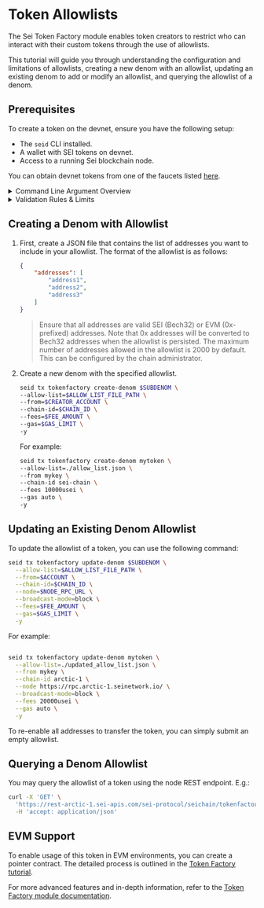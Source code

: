 
# Token Allowlists

The Sei Token Factory module enables token creators to restrict who can interact with their custom tokens through the
use of allowlists.

This tutorial will guide you through understanding the configuration and limitations of allowlists, creating a new denom with an allowlist, updating an existing denom to add or modify an allowlist, and querying the allowlist of a denom.

## Prerequisites

To create a token on the devnet, ensure you have the following setup:

- The `seid` CLI installed.
- A wallet with SEI tokens on devnet.
- Access to a running Sei blockchain node.

<Callout type='info'>You can obtain devnet tokens from one of the faucets listed [here](../dev-ecosystem-providers/faucets).</Callout>

<details>
<summary>Command Line Argument Overview</summary>

When executing commands in this tutorial, you'll encounter several arguments. Here's a brief overview of what each means:

- `--allow-list $ALLOW_LIST_FILE_PATH`: This specifies the path to the allowlist file that we have created in the previous step. E.g. `allowlist.json`.
- `--chain-id arctic-1`: This specifies the network where the command will be executed. In this case, `arctic-1` is the identifier for the Sei devnet.
- `--node https://rpc.arctic-1.seinetwork.io/ `: This points to the RPC URL of the node you are interacting with.
- `--broadcast-mode block`: This determines how your transaction is broadcasted to the network. The `block` mode means the transaction will wait to be included in a block before returning a response. This is a safer option as it confirms your transaction is processed.
- `--fees 20000usei`: This is used to specify the transaction fee.

Understanding these arguments will help you execute the commands more confidently and customize them as needed for different scenarios.

<Callout type='info'>For detailed descriptions of these arguments, use `seid help` in the CLI.</Callout>

</details>

<details>
<summary>Validation Rules & Limits</summary>

  - **Valid Addresses**: All addresses in the allowlist must be valid in their respective formats (SEI Bech32 or EVM 0x prefixed). Invalid addresses will result in a validation error.
  - **Address Conversion**: EVM addresses (0x prefixed) are automatically converted to SEI Bech32 addresses when the allowlist is processed.
  - **No Duplicates**: Duplicate addresses in the allowlist are not allowed and will result in a validation error.
  - **Maximum Size**: By default, the maximum number of addresses allowed in the allowlist is 2,000. This limit can be configured by the chain administrator by setting `DenomAllowListMaxSize`.
  - **Non-Empty List**: The allowlist cannot be empty when provided. If you wish to remove the allowlist, you need to pass an empty JSON object `{}`.
  - **Additional Considerations**: Ensure to handle error cases and validation properly when interacting with the allowlist.

</details>

## Creating a Denom with Allowlist

1. First, create a JSON file that contains the list of addresses you want to include in your allowlist.
The format of the allowlist is as follows:

	```json
	{
		"addresses": [
			"address1",
			"address2",
			"address3"
		]
	}
	```

   > Ensure that all addresses are valid SEI (Bech32) or EVM (0x-prefixed) addresses. Note that 0x addresses will be converted to Bech32 addresses when the allowlist is persisted.
   > The maximum number of addresses allowed in the allowlist is 2000 by default. This can be configured by the chain administrator.

2. Create a new denom with the specified allowlist.

	```bash
	seid tx tokenfactory create-denom $SUBDENOM \
	--allow-list=$ALLOW_LIST_FILE_PATH \
	--from=$CREATOR_ACCOUNT \
	--chain-id=$CHAIN_ID \
	--fees=$FEE_AMOUNT \
	--gas=$GAS_LIMIT \
	-y
	```

	For example:

	```bash
	seid tx tokenfactory create-denom mytoken \
	--allow-list=./allow_list.json \
	--from mykey \
	--chain-id sei-chain \
	--fees 10000usei \
	--gas auto \
	-y
	```

## Updating an Existing Denom Allowlist

To update the allowlist of a token, you can use the following command:

```bash
seid tx tokenfactory update-denom $SUBDENOM \
  --allow-list=$ALLOW_LIST_FILE_PATH \
  --from=$ACCOUNT \
  --chain-id=$CHAIN_ID \
  --node=$NODE_RPC_URL \
  --broadcast-mode=block \
  --fees=$FEE_AMOUNT \
  --gas=$GAS_LIMIT \
  -y
```

For example:

```bash

seid tx tokenfactory update-denom mytoken \
  --allow-list=./updated_allow_list.json \
  --from mykey \
  --chain-id arctic-1 \
  --node https://rpc.arctic-1.seinetwork.io/ \
  --broadcast-mode=block \
  --fees 20000usei \
  --gas auto \
  -y
```

To re-enable all addresses to transfer the token, you can simply submit an empty allowlist.

## Querying a Denom Allowlist

You may query the allowlist of a token using the node REST endpoint. E.g.:

```bash
curl -X 'GET' \
  'https://rest-arctic-1.sei-apis.com/sei-protocol/seichain/tokenfactory/denoms/allow_list?denom=factory/{ACCOUNT}/{DENOM}' \
  -H 'accept: application/json'
```

## EVM Support

To enable usage of this token in EVM environments, you can create a pointer contract. 
The detailed process is outlined in the [<ins>Token Factory tutorial</ins>](tokenfactory-tutorial.mdx#create-pointer-contract).

For more advanced features and in-depth information, refer to the 
[<ins>Token Factory module documentation</ins>](https://github.com/sei-protocol/sei-chain/tree/main/x/tokenfactory).
